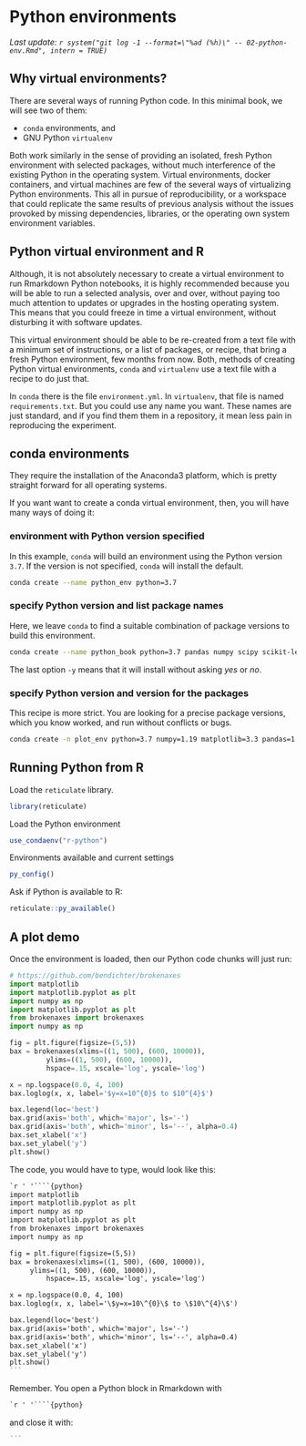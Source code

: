 # Python environments

_Last update: `r system("git log -1 --format=\"%ad (%h)\" -- 02-python-env.Rmd", intern = TRUE)`_

## Why virtual environments?

There are several ways of running Python code. In this minimal book, we will see two of them:

-   `conda` environments, and
-   GNU Python `virtualenv`

Both work similarly in the sense of providing an isolated, fresh Python environment with selected packages, without much interference of the existing Python in the operating system. Virtual environments, docker containers, and virtual machines are few of the several ways of virtualizing Python environments. This all in pursue of reproducibility, or a workspace that could replicate the same results of previous analysis without the issues provoked by missing dependencies, libraries, or the operating own system environment variables.

## Python virtual environment and R

Although, it is not absolutely necessary to create a virtual environment to run Rmarkdown Python notebooks, it is highly recommended because you will be able to run a selected analysis, over and over, without paying too much attention to updates or upgrades in the hosting operating system. This means that you could freeze in time a virtual environment, without disturbing it with software updates.

This virtual environment should be able to be re-created from a text file with a minimum set of instructions, or a list of packages, or recipe, that bring a fresh Python environment, few months from now. Both, methods of creating Python virtual environments, `conda` and `virtualenv` use a text file with a recipe to do just that.

In `conda` there is the file `environment.yml`. In `virtualenv`, that file is named `requirements.txt`. But you could use any name you want. These names are just standard, and if you find them them in a repository, it mean less pain in reproducing the experiment.

## conda environments

They require the installation of the Anaconda3 platform, which is pretty straight forward for all operating systems.

If you want want to create a conda virtual environment, then, you will have many ways of doing it:

### environment with Python version specified

In this example, `conda` will build an environment using the Python version `3.7`. If the version is not specified, `conda` will install the default.

```bash
conda create --name python_env python=3.7
```

### specify Python version and list package names

Here, we leave `conda` to find a suitable combination of package versions to build this environment.

```bash
conda create --name python_book python=3.7 pandas numpy scipy scikit-learn nltk matplotlib seaborn plotnine ipython lxml -y
```

The last option `-y` means that it will install without asking *yes* or *no*.

### specify Python version and version for the packages

This recipe is more strict. You are looking for a precise package versions, which you know worked, and run without conflicts or bugs.

```bash
conda create -n plot_env python=3.7 numpy=1.19 matplotlib=3.3 pandas=1.1 seaborn=0.11
```

## Running Python from R

Load the `reticulate` library.

```r
library(reticulate)
```

Load the Python environment

```r
use_condaenv("r-python")
```

Environments available and current settings

```r
py_config()
```

Ask if Python is available to R:

```r
reticulate::py_available()
```

## A plot demo

Once the environment is loaded, then our Python code chunks will just run:

```python
# https://github.com/bendichter/brokenaxes
import matplotlib
import matplotlib.pyplot as plt
import numpy as np
import matplotlib.pyplot as plt
from brokenaxes import brokenaxes
import numpy as np

fig = plt.figure(figsize=(5,5))
bax = brokenaxes(xlims=((1, 500), (600, 10000)),
	     ylims=((1, 500), (600, 10000)),
		 hspace=.15, xscale='log', yscale='log')

x = np.logspace(0.0, 4, 100)
bax.loglog(x, x, label='$y=x=10^{0}$ to $10^{4}$')

bax.legend(loc='best')
bax.grid(axis='both', which='major', ls='-')
bax.grid(axis='both', which='minor', ls='--', alpha=0.4)
bax.set_xlabel('x')
bax.set_ylabel('y')
plt.show()
```

The code, you would have to type, would look like this:

```` .markdown
`r ' '````{python}
import matplotlib
import matplotlib.pyplot as plt
import numpy as np
import matplotlib.pyplot as plt
from brokenaxes import brokenaxes
import numpy as np

fig = plt.figure(figsize=(5,5))
bax = brokenaxes(xlims=((1, 500), (600, 10000)),
     ylims=((1, 500), (600, 10000)),
         hspace=.15, xscale='log', yscale='log')

x = np.logspace(0.0, 4, 100)
bax.loglog(x, x, label='\$y=x=10\^{0}\$ to \$10\^{4}\$')

bax.legend(loc='best')
bax.grid(axis='both', which='major', ls='-')
bax.grid(axis='both', which='minor', ls='--', alpha=0.4)
bax.set_xlabel('x')
bax.set_ylabel('y')
plt.show()
```
````

Remember. You open a Python block in Rmarkdown with

``` .markdown
`r ' '````{python}
```

and close it with:

```` .markdown
```
````
